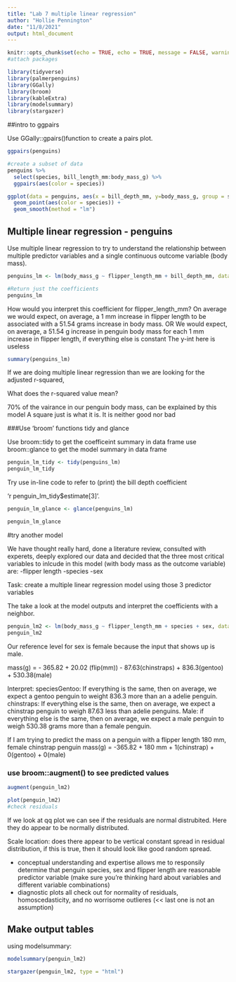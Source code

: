 ```yaml
---
title: "Lab 7 multiple linear regression"
author: "Hollie Pennington"
date: "11/8/2021"
output: html_document
---
```


```r
knitr::opts_chunk$set(echo = TRUE, echo = TRUE, message = FALSE, warning = FALSE)
#attach packages 

library(tidyverse)
library(palmerpenguins)
library(GGally)
library(broom)
library(kableExtra)
library(modelsummary)
library(stargazer)
```

##intro to ggpairs

Use GGally::gpairs()function to create a pairs plot. 

```r
ggpairs(penguins)
```

```r
#create a subset of data
penguins %>% 
  select(species, bill_length_mm:body_mass_g) %>% 
  ggpairs(aes(color = species))

ggplot(data = penguins, aes(x = bill_depth_mm, y=body_mass_g, group = species))+ 
  geom_point(aes(color = species)) + 
  geom_smooth(method = "lm")
```

## Multiple linear regression - penguins 

Use multiple linear regression to try to understand the relationship between multiple predictor variables and a single continuous outcome variable (body mass). 

```r
penguins_lm <- lm(body_mass_g ~ flipper_length_mm + bill_depth_mm, data = penguins)

#Return just the coefficients 
penguins_lm
```

How would you interpret this coefficient for flipper_length_mm? 
On average we would expect, on average, a 1 mm increase in flipper length to be associated with a 51.54 grams increase in body mass. 
OR 
We would expect, on average, a 51.54 g increase in penguin body mass for each 1 mm increase in flipper length, if everything else is constant 
The y-int here is useless 

```r
summary(penguins_lm)
```
If we are doing multiple linear regression than we are looking for the adjusted r-squared, 

What does the r-squared value mean? 

70% of the vairance in our penguin body mass, can be explained by this model 
A square just is what it is. It is neither good nor bad

###Use 'broom' functions tidy and glance 

Use broom::tidy to get the coefficeint summary in data frame 
use broom::glance to get the model summary in data frame 

```r
penguin_lm_tidy <- tidy(penguins_lm)
penguin_lm_tidy
```
Try use in-line code to refer to (print) the bill depth coefficient 

'r penguin_lm_tidy$estimate[3]'.

```r
penguin_lm_glance <- glance(penguins_lm)

penguin_lm_glance
```
#try another model 

We have thought really hard, done a literature review, consulted with experets, deeply explored our data and decided that the three most critical variables to inlcude in this model (with body mass as the outcome variable) are: 
-flipper length 
-species 
-sex 

Task: create a multiple linear regression model using those 3 predictor variables 

The take a look at the model outputs and interpret the coefficients with a neighbor. 


```r
penguin_lm2 <- lm(body_mass_g ~ flipper_length_mm + species + sex, data = penguins)
penguin_lm2
```

Our reference level for sex is female because the input that shows up is male. 

mass(g) = - 365.82 + 20.02 (flip(mm)) - 87.63(chinstraps) + 836.3(gentoo) + 530.38(male)


Interpret: 
speciesGentoo: If everything is the same, then on average, we expect a  gentoo penguin to weight 836.3 more than an a adelie penguin. 
chinstraps: If everything else is the same, then on average, we expect a chinstrap penguin to weigh 87.63 less than adelie penguins. 
Male: if everything else is the same, then on average, we expect a male penguin to weigh 530.38 grams more than a female penguin. 

If I am trying to predict the mass on a penguin with a flipper length 180 mm, female chinstrap penguin
mass(g) = -365.82 + 180 mm + 1(chinstrap) + 0(gentoo) + 0(male)


### use broom::augment() to see predicted values 

```r
augment(penguin_lm2)
```
```r
plot(penguin_lm2) 
#check residuals 
```

If we look at qq plot we can see if the residuals are normal distrubited. Here they do appear to be normally distributed. 

Scale location: does there appear to be vertical constant spread in residual distribution, if this is true, then it should look like good random spread. 

- conceptual understanding and expertise allows me to responsily determine that penguin species, sex and flipper length are reasonable predictor variable (make sure you're thinking hard about variables and different variable combinations)
- diagnostic plots all check out for normality of residuals, homoscedasticity, and no worrisome outlieres (<< last one is not an assumption)

## Make output tables 

using modelsummary:

```r
modelsummary(penguin_lm2)
```
```r
stargazer(penguin_lm2, type = "html")
```

